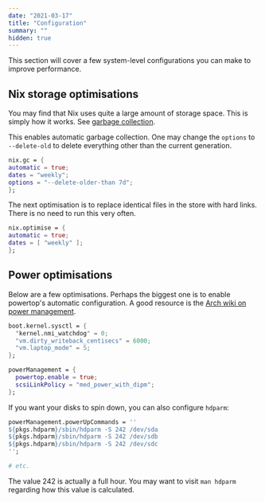 ```yaml
---
date: "2021-03-17"
title: "Configuration"
summary: ""
hidden: true
---
```


This section will cover a few system-level configurations you can make to
improve performance.

## Nix storage optimisations

You may find that Nix uses quite a large amount of storage space. This is simply
how it works. See [garbage
collection](https://nixos.org/manual/nix/stable/#sec-garbage-collection).

This enables automatic garbage collection. One may change the `options` to
`--delete-old` to delete everything other than the current generation.

```nix path=/etc/nixos/configuration.nix
nix.gc = {
automatic = true;
dates = "weekly";
options = "--delete-older-than 7d";
};
```

The next optimisation is to replace identical files in the store with hard
links. There is no need to run this very often.

```nix path=/etc/nixos/configuration.nix
nix.optimise = {
automatic = true;
dates = [ "weekly" ];
};
```

## Power optimisations

Below are a few optimisations. Perhaps the biggest one is to enable powertop's
automatic configuration. A good resource is the [Arch wiki on power management](https://wiki.archlinux.org/title/Power_management).

```nix path=/etc/nixos/configuration.nix
boot.kernel.sysctl = {
  "kernel.nmi_watchdog" = 0;
  "vm.dirty_writeback_centisecs" = 6000;
  "vm.laptop_mode" = 5;
};

powerManagement = {
  powertop.enable = true;
  scsiLinkPolicy = "med_power_with_dipm";
};
```

If you want your disks to spin down, you can also configure `hdparm`:

```nix path=/etc/nixos/configuration.nix
powerManagement.powerUpCommands = ''
${pkgs.hdparm}/sbin/hdparm -S 242 /dev/sda
${pkgs.hdparm}/sbin/hdparm -S 242 /dev/sdb
${pkgs.hdparm}/sbin/hdparm -S 242 /dev/sdc
'';

# etc.
```

The value 242 is actually a full hour. You may want to visit `man hdparm`
regarding how this value is calculated.
